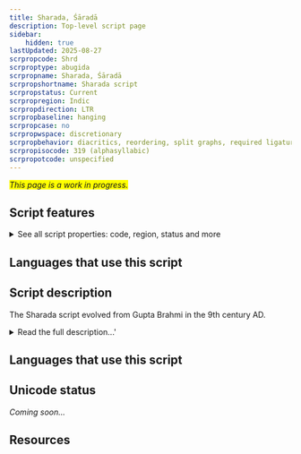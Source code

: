 ```yaml
---
title: Sharada, Śāradā
description: Top-level script page
sidebar:
    hidden: true
lastUpdated: 2025-08-27
scrpropcode: Shrd
scrproptype: abugida
scrpropname: Sharada, Śāradā
scrpropshortname: Sharada script
scrpropstatus: Current
scrpropregion: Indic
scrpropdirection: LTR
scrpropbaseline: hanging
scrpropcase: no
scrpropwspace: discretionary
scrpropbehavior: diacritics, reordering, split graphs, required ligatures
scrpropisocode: 319 (alphasyllabic)
scrpropotcode: unspecified
---
```


<span style='background-color:yellow'>_This page is a work in progress._</span>


## Script features

<details>
<summary> See all script properties: code, region, status and more</summary>
<ScriptInfo />
</details>

## Languages that use this script

<WsList script='Shrd' wsMax='5' />

## Script description

The Sharada script evolved from Gupta Brahmi in the 9th century AD.

<details>
<summary>Read the full description...'</summary>In its earlier forms it was widespread over the northwest parts of the Indian subcontinent and was the progenitor of the Gurmukhi script, but later it became restricted to Kashmir, where it was the principal means of writing until the 20th century.

There were two main stages in the development of the script; prior to the 13th century an inscriptional form was used, often referred to as 'Sharada proper', which developed into a handwritten form often called 'modern Sharada'. This form was widely used for writing Vedic texts. In the 19th century, a New Testament was printed in the script, however, by the 20th century George Grierson reported that the punches used for producing the font had been sold for waste metal. In the 1950s a Perso-Arabic script was made the official script of Kashmir. Sharada is now only used by Kashmiri Pandits - a Hindu, ethnically Aryan group who inhabited the Kashmiri valley until they were exiled in the 1990s - for religious and ceremonial purposes.

The Sharada script is an abugida written from left to right. There are thirty-four consonant letters, all of which carry the inherent vowel sound [a]. This vowel can be overridden by attaching one of thirteen vowel diacritics to the consonant letter. It can also be suppressed entirely by writing a _virama_ sign to the right of a letter, to represent a word-final consonant or the first consonant in a cluster. Consonant clusters can also be written by stacking letters in a conjunct. Word-initial vowels, which cannot be written attached to a preceding consonant, are written using one of fourteen independent vowel letters.

Visually, the script resembles the Devanagari script, both in the shapes of some letters and in the use of the vertical headstroke which is characteristic of many Brahmi-derived scripts. There are no rules governing the use of the headstroke; some scribes write each letter separately, others use the headstroke to connect some letters, apparently arbitrarily, to those on either side, and others connect all the letters, even across words.

There are a number of non-alphabetic signs which are employed by the Sharada script. _Avagraha_ is used to indicate the omission of a word-final [a]. The Devanagari signs _candrabindu_ and _anusvara_ are used with vowels to represent nasalization, as in many other Indic scripts. _Visarga_ is also used. Decorative marks are sometimes used in handwritten texts to mark the end of a verse or section. There are also two editorial marks resembling a plus sign (+) and a caret (&#x005E;) which are used for making annotations, but the exact function of each has not been determined.

Four punctuation signs are used; _danda_ and _double danda_ are used as in Devanagari to indicate pauses in the text, and there are script-specific signs to indicate abbreviation and word boundaries where inter-word spacing is not used. Sharada employs a set of digits 0-9; the set is unusual in that a circle, which represents zero in many decimal number systems, represents one in Sharada.
</details>

## Languages that use this script

<WsList script='Shrd' wsMax='5' />

## Unicode status

_Coming soon..._

## Resources

<ScriptResources detailSummary='seemore' />

